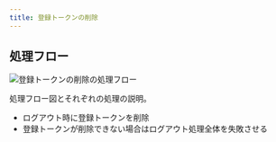 ```yaml
---
title: 登録トークンの削除
---
```


## 処理フロー

![登録トークンの削除の処理フロー](remove-token.drawio.png)

処理フロー図とそれぞれの処理の説明。

- ログアウト時に登録トークンを削除
- 登録トークンが削除できない場合はログアウト処理全体を失敗させる
